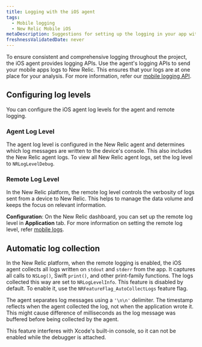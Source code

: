 ```yaml
---
title: Logging with the iOS agent
tags:
  - Mobile logging
  - New Relic Mobile iOS
metaDescription: Suggestions for setting up the logging in your app with the New Relic agent
freshnessValidatedDate: never
---
```



To ensure consistent and comprehensive logging throughout the project, the iOS agent provides logging APIs. Use the agent's logging APIs to send your mobile apps logs to New Relic. This ensures that your logs are at one place for your analysis. For more information, refer our [mobile logging API](/docs/mobile-monitoring/mobile-monitoring-ui/mobile-logs/#ios).


## Configuring log levels

You can configure the iOS agent log levels for the agent and remote logging. 

### Agent Log Level

The agent log level is configured in the New Relic agent and determines which log messages are written to the device's console. This also includes the New Relic agent logs. To view all New Relic agent logs, set the log level to `NRLogLevelDebug`.


### Remote Log Level

In the New Relic platform, the remote log level controls the verbosity of logs sent from a device to New Relic. This helps to manage the data volume and keeps the focus on relevant information.

**Configuration**: On the New Relic dashboard, you can set up the remote log level in <DNT>**Application**</DNT> tab. For more information on setting the remote log level, refer [mobile logs](/docs/mobile-monitoring/mobile-monitoring-ui/mobile-logs).



## Automatic log collection

In the New Relic platform, when the remote logging is enabled, the iOS agent collects all logs written on `stdout` and `stderr` from the app.  It captures all calls to `NSLog()`,  Swift `print()`, and other print-family functions. The logs collected this way are set to `NRLogLevelInfo`. This feature is disabled by default. To enable it, use the `NRFeatureFlag_AutoCollectLogs` feature flag.

The agent separates log messages using a `'\n\n'` delimiter. The timestamp reflects when the agent collected the log, not when the application wrote it. This might cause difference of milliseconds as the log message was buffered before being collected by the agent.

<Callout variant="important">
This feature interferes with Xcode's built-in console, so it can not be enabled while the debugger is attached.
</Callout>

